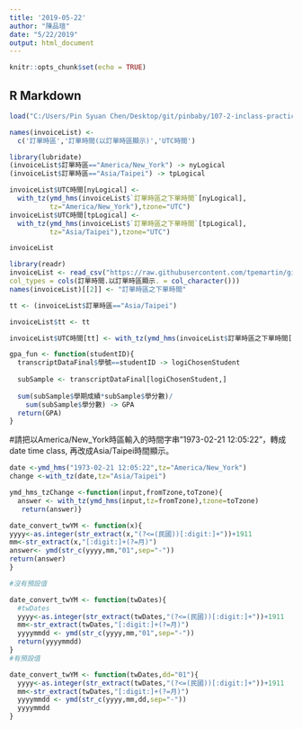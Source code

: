 ```yaml
---
title: '2019-05-22'
author: "陳品瑄"
date: "5/22/2019"
output: html_document
---
```


```r
knitr::opts_chunk$set(echo = TRUE)
```

## R Markdown

```r
load("C:/Users/Pin Syuan Chen/Desktop/git/pinbaby/107-2-inclass-practice/invoiceList.Rda")

names(invoiceList) <-
  c('訂單時區','訂單時間(以訂單時區顯示)','UTC時間')
```

```r
library(lubridate)
(invoiceList$訂單時區=="America/New_York") -> nyLogical
(invoiceList$訂單時區=="Asia/Taipei") -> tpLogical

invoiceList$UTC時間[nyLogical] <-
  with_tz(ymd_hms(invoiceList$`訂單時區之下單時間`[nyLogical],
          tz="America/New_York"),tzone="UTC")
invoiceList$UTC時間[tpLogical] <-
  with_tz(ymd_hms(invoiceList$`訂單時區之下單時間`[tpLogical],
          tz="Asia/Taipei"),tzone="UTC")

invoiceList 
```

```r
library(readr)
invoiceList <- read_csv("https://raw.githubusercontent.com/tpemartin/github-data/master/invoiceList.csv",
col_types = cols(訂單時間.以訂單時區顯示. = col_character()))
names(invoiceList)[[2]] <- "訂單時區之下單時間"
```

```r
tt <- (invoiceList$訂單時區=="Asia/Taipei")

invoiceList$tt <- tt

invoiceList$UTC時間[tt] <- with_tz(ymd_hms(invoiceList$訂單時區之下單時間[tt],tz="Asia/Taipei"),tz="UTC")

```

```r
gpa_fun <- function(studentID){
  transcriptDataFinal$學號==studentID -> logiChosenStudent
  
  subSample <- transcriptDataFinal[logiChosenStudent,]
  
  sum(subSample$學期成績*subSample$學分數)/
    sum(subSample$學分數) -> GPA
  return(GPA)
}
```
#請把以America/New_York時區輸入的時間字串"1973-02-21 12:05:22"，轉成date time class, 再改成Asia/Taipei時間顯示。
```r
date <-ymd_hms("1973-02-21 12:05:22",tz="America/New_York")
change <-with_tz(date,tz="Asia/Taipei")
```

```r
ymd_hms_tzChange <-function(input,fromTzone,toTzone){
  answer <- with_tz(ymd_hms(input,tz=fromTzone),tzone=toTzone)
   return(answer)}

```

```r
date_convert_twYM <- function(x){
yyyy<-as.integer(str_extract(x,"(?<=(民國))[:digit:]+"))+1911
mm<-str_extract(x,"[:digit:]+(?=月)")
answer<- ymd(str_c(yyyy,mm,"01",sep="-"))
return(answer)
}
```


```r
#沒有預設值

date_convert_twYM <- function(twDates){
  #twDates
  yyyy<-as.integer(str_extract(twDates,"(?<=(民國))[:digit:]+"))+1911
  mm<-str_extract(twDates,"[:digit:]+(?=月)")
  yyyymmdd <- ymd(str_c(yyyy,mm,"01",sep="-"))
  return(yyyymmdd)
}
#有預設值

date_convert_twYM <- function(twDates,dd="01"){
  yyyy<-as.integer(str_extract(twDates,"(?<=(民國))[:digit:]+"))+1911
  mm<-str_extract(twDates,"[:digit:]+(?=月)")
  yyyymmdd <- ymd(str_c(yyyy,mm,dd,sep="-"))
  yyyymmdd
}
```










































